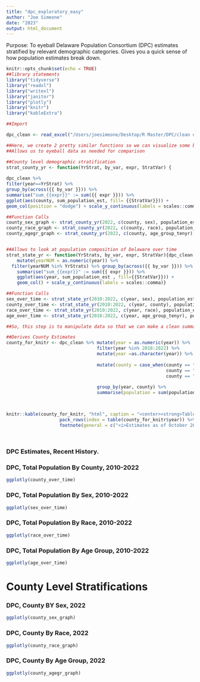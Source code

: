 ```yaml
---
title: "dpc_exploratory_easy"
author: "Joe Simeone"
date: "2023"
output: html_document
---
```


Purpose: To eyeball Delaware Population Consortium (DPC) estimates stratified by relevant demographic categories. Gives you a quick sense of how population estimates break down.

```r
knitr::opts_chunk$set(echo = TRUE)
##library statements
library("tidyverse")
library("readxl") 
library("writexl") 
library("janitor")
library("plotly")
library("knitr")
library("kableExtra")

##Import

dpc_clean <- read_excel("/Users/joesimeone/Desktop/R Master/DPC/clean data/DPC_Tidy_2022_EST.xlsx")

```



```r

##Here, we create 2 pretty similar functions so we can visualize some basic demographic info.
##Allows us to eyeball data as needed for comparison

##County level demographic stratification
strat_county_yr <- function(YrStrat, by_var, expr, StratVar) {
  
dpc_clean %>% 
filter(year==YrStrat) %>% 
group_by(across({{ by_var }})) %>% 
summarise("sum_{{expr}}" := sum({{ expr }})) %>% 
ggplot(aes(county, sum_population_est, fill= {{StratVar}})) +
geom_col(position = "dodge") + scale_y_continuous(labels = scales::comma)}

##Function Calls
county_sex_graph <- strat_county_yr(2022, c(county, sex), population_est, sex) + ylab("Count")
county_race_graph <- strat_county_yr(2022, c(county, race), population_est, race) + ylab("Count")
county_agegr_graph <- strat_county_yr(2022, c(county, age_group_tenyr), population_est, age_group_tenyr) + ylab("Count")


##Allows to look at population composition of Delaware over time 
strat_state_yr <- function(YrStrats, by_var, expr, StratVar){dpc_clean %>% 
    mutate(yearNUM = as.numeric(year)) %>% 
  filter(yearNUM %in% YrStrats) %>% group_by(across({{ by_var }})) %>% 
    summarise("sum_{{expr}}" := sum({{ expr }})) %>% 
    ggplot(aes(year, sum_population_est , fill={{StratVar}})) +
    geom_col() + scale_y_continuous(labels = scales::comma)}

##Function Calls
sex_over_time <- strat_state_yr(2010:2022, c(year, sex), population_est, sex) + ylab("Count")
county_over_time <- strat_state_yr(2010:2022, c(year, county), population_est, county) + ylab("Count")
race_over_time <- strat_state_yr(2010:2022, c(year, race), population_est, race) + ylab("Count")
age_over_time <- strat_state_yr(2010:2022, c(year, age_group_tenyr), population_est, age_group_tenyr) + ylab("Count")
```
```r
##So, this step is to manipulate data so that we can make a clean summary table with KNITR.

##Derives County Estimates
county_for_knitr <- dpc_clean %>% mutate(year = as.numeric(year)) %>% 
                                  filter(year %in% 2018:2022) %>%
                                  mutate(year =as.character(year)) %>% 
  
                                  mutate(county = case_when(county == "K" ~ "Kent",
                                                            county == "SUS" ~ "Sussex",
                                                            county == "NCC" ~ "New Castle")) %>% 
  
                                  group_by(year, county) %>% 
                                  summarise(population = sum(population_est))  

  

```


```r

knitr::kable(county_for_knitr, "html", caption = "<center><strong>Table 1.0: Population Estimates, By County, 2018-2022</strong></center>", escape = FALSE) %>% kable_styling(bootstrap_options = c("striped", "hover", "responsive", position = "left")) %>% 
                    pack_rows(index = table(county_for_knitr$year)) %>% 
                    footnote(general = c("<i>Estimates as of October 2022</i>"), escape = FALSE)
                       
                     

```



### DPC Estimates, Recent History.


### DPC, Total Population By County, 2010-2022
```r
ggplotly(county_over_time)

```



### DPC, Total Population By Sex, 2010-2022
```r
ggplotly(sex_over_time)

```



### DPC, Total Population By Race, 2010-2022
```r
ggplotly(race_over_time)
```



### DPC, Total Population By Age Group, 2010-2022
```r
ggplotly(age_over_time)
```

# County Level Stratifications

### DPC, County BY Sex, 2022
```r
ggplotly(county_sex_graph)
```



### DPC, County By Race, 2022 
```r
ggplotly(county_race_graph)
```


### DPC, County By Age Group, 2022
```r
ggplotly(county_agegr_graph)
```

